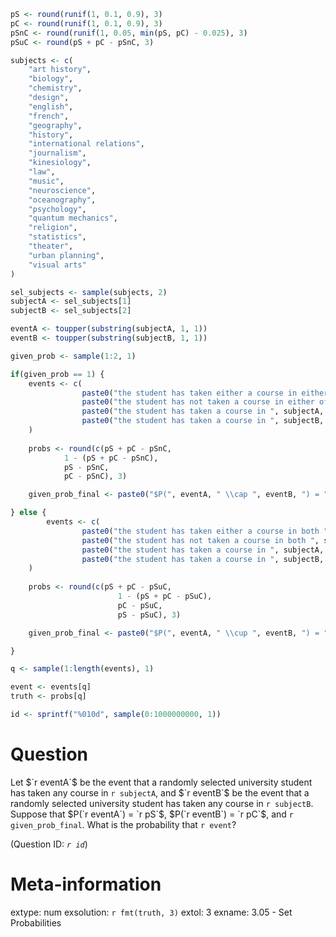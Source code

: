 ```r

pS <- round(runif(1, 0.1, 0.9), 3)
pC <- round(runif(1, 0.1, 0.9), 3)
pSnC <- round(runif(1, 0.05, min(pS, pC) - 0.025), 3)
pSuC <- round(pS + pC - pSnC, 3)

subjects <- c(
    "art history",
    "biology",
    "chemistry",
    "design",
    "english",
    "french",
    "geography",
    "history",
    "international relations",
    "journalism",
    "kinesiology",
    "law",
    "music",
    "neuroscience",
    "oceanography",
    "psychology",
    "quantum mechanics",
    "religion",
    "statistics",
    "theater",
    "urban planning",
    "visual arts"
)

sel_subjects <- sample(subjects, 2)
subjectA <- sel_subjects[1]
subjectB <- sel_subjects[2]

eventA <- toupper(substring(subjectA, 1, 1))
eventB <- toupper(substring(subjectB, 1, 1))

given_prob <- sample(1:2, 1)

if(given_prob == 1) {
    events <- c(
                paste0("the student has taken either a course in either ", subjectA, " or ", subjectB),
                paste0("the student has not taken a course in either of ", subjectA, " or ", subjectB ),
                paste0("the student has taken a course in ", subjectA, " but not in ", subjectB),
                paste0("the student has taken a course in ", subjectB, " but not in ", subjectA)
    )
    
    probs <- round(c(pS + pC - pSnC,
            1 - (pS + pC - pSnC),
            pS - pSnC,
            pC - pSnC), 3)

    given_prob_final <- paste0("$P(", eventA, " \\cap ", eventB, ") = ", pSnC, "$")

} else {
        events <- c(
                paste0("the student has taken either a course in both ", subjectA, " and ", subjectB),
                paste0("the student has not taken a course in both ", subjectA, " and ", subjectB ),
                paste0("the student has taken a course in ", subjectA, " but not in ", subjectB),
                paste0("the student has taken a course in ", subjectB, " but not in ", subjectA)
    )
    
    probs <- round(c(pS + pC - pSuC,
                        1 - (pS + pC - pSuC),
                        pC - pSuC,
                        pS - pSuC), 3)

    given_prob_final <- paste0("$P(", eventA, " \\cup ", eventB, ") = ", pSuC, "$")

}

q <- sample(1:length(events), 1)

event <- events[q]
truth <- probs[q]

id <- sprintf("%010d", sample(0:1000000000, 1))
```

Question
========
Let $`r eventA`$ be the event that a randomly selected university student has taken any course in `r subjectA`, and $`r eventB`$ be the event that a randomly selected university student has taken any course in `r subjectB`. 
Suppose that $P(`r eventA`) = `r pS`$, $P(`r eventB`) = `r pC`$, and `r given_prob_final`. What is the probability that `r event`? 

(Question ID: *`r id`*)

Meta-information
================
extype: num
exsolution: `r fmt(truth, 3)`
extol: 3
exname: 3.05 - Set Probabilities